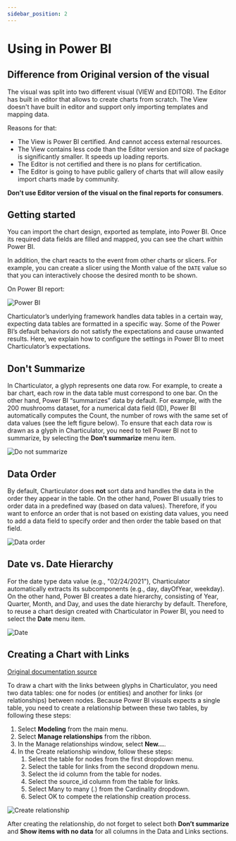 ```yaml
---
sidebar_position: 2
---
```


# Using in Power BI

## Difference from Original version of the visual

The visual was split into two different visual (VIEW and EDITOR). The Editor has built in editor that allows to create charts from scratch. The View doesn't have built in editor and support only importing templates and mapping data.

Reasons for that:

* The View is Power BI certified. And cannot access external resources.
* The View contains less code than the Editor version and size of package is significantly smaller. It speeds up loading reports.
* The Editor is not certified and there is no plans for certification.
* The Editor is going to have public gallery of charts that will allow easily import charts made by community.

**Don't use Editor version of the visual on the final reports for consumers**.

## Getting started

You can import the chart design, exported as template, into Power BI. Once its required data fields are filled and mapped, you can see the chart within Power BI.
<!-- ({% include videocallout.html src="/videos/tutorials/tutorial8.mp4" timeRange="32.87,48.00" openTutorial="tutorial8" %}) -->
In addition, the chart reacts to the event from other charts or slicers. For example, you can create a slicer using the Month value of the `DATE` value so that you can interactively choose the desired month to be shown.

<!-- ({% include videocallout.html src="/videos/tutorials/tutorial8.mp4" timeRange="52.70,61.00" openTutorial="tutorial8" %}) -->
<Player url="/videos/tutorials/tutorial8.mp4" timeToStart={52.70} timeToStop={61.00} />

On Power BI report:
<!-- {% include image.html src="/images/docs/power-bi.png" alt="Power BI" %} -->
![Power BI](/images/docs/power-bi.png)

Charticulator’s underlying framework handles data tables in a certain way, expecting data tables are formatted in a specific way. Some of the Power BI’s default behaviors do not satisfy the expectations and cause unwanted results. Here, we explain how to configure the settings in Power BI to meet Charticulator’s expectations.

## Don't Summarize

In Charticulator, a glyph represents one data row. For example, to create a bar chart, each row in the data table must correspond to one bar. On the other hand, Power BI “summarizes” data by default. For example, with the 200 mushrooms dataset, for a numerical data field (ID), Power BI automatically computes the Count, the number of rows with the same set of data values (see the left figure below). To ensure that each data row is drawn as a glyph in Charticulator, you need to tell Power BI not to summarize, by selecting the **Don’t summarize** menu item.

<!-- {% include image.html src="/images/docs/do-not-summarize.png" alt="Don't summarize" center="1" %} -->

![Do not summarize](/images/docs/do-not-summarize.png)

## Data Order

By default, Charticulator does **not** sort data and handles the data in the order they appear in the table. On the other hand, Power BI usually tries to order data in a predefined way (based on data values). Therefore, if you want to enforce an order that is not based on existing data values, you need to add a data field to specify order and then order the table based on that field.

<!-- {% include image.html src="/images/docs/data-order.png" alt="Data order" width="350px" center="1" %} -->

![Data order](/images/docs/data-order.png)

## Date vs. Date Hierarchy

For the date type data value (e.g., "02/24/2021"), Charticulator automatically extracts its subcomponents (e.g., day, dayOfYear, weekday). On the other hand, Power BI creates a date hierarchy, consisting of Year, Quarter, Month, and Day, and uses the date hierarchy by default. Therefore, to reuse a chart design created with Charticulator in Power BI, you need to select the **Date** menu item.

<!-- {% include image.html src="/images/docs/date.png" alt="Date" width="350px" center="1" %} -->

![Date](/images/docs/date.png)

## Creating a Chart with Links

[Original documentation source](https://charticulator.com/docs/using-in-power-bi.html)

To draw a chart with the links between glyphs in Charticulator, you need two data tables: one for nodes (or entities) and another for links (or relationships) between nodes. Because Power BI visuals expects a single table, you need to create a relationship between these two tables, by following these steps:
1. Select **Modeling** from the main menu.
2. Select **Manage relationships** from the ribbon.
3. In the Manage relationships window, select **New…**.
4. In the Create relationship window, follow these steps:
    1. Select the table for nodes from the first dropdown menu.
    2. Select the table for links from the second dropdown menu.
    3. Select the id column from the table for nodes.
    4. Select the source_id column from the table for links.
    5. Select Many to many (*.*) from the Cardinality dropdown.
    6. Select OK to compete the relationship creation process.
   
![Create relationship](/images/docs/create-relationship.png)

After creating the relationship, do not forget to select both **Don’t summarize** and **Show items with no data** for all columns in the Data and Links sections.